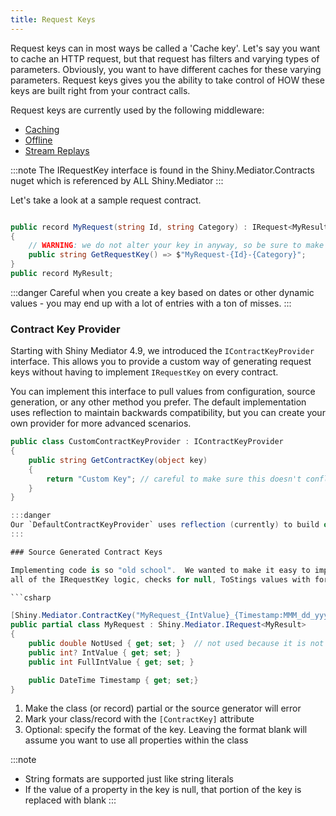 ```yaml
---
title: Request Keys
---
```

Request keys can in most ways be called a 'Cache key'.  Let's say you want to cache an HTTP request, but that request has filters and varying types of parameters.
Obviously, you want to have different caches for these varying parameters.  Request keys gives you the ability to take control of HOW these keys are built right from your
contract calls.

Request keys are currently used by the following middleware:
- [Caching](/mediator/middleware/caching)
- [Offline](/mediator/middleware/offline)
- [Stream Replays](/mediator/middleware/replay)

:::note
The IRequestKey interface is found in the Shiny.Mediator.Contracts nuget which is referenced by ALL Shiny.Mediator
:::

Let's take a look at a sample request contract.

```csharp

public record MyRequest(string Id, string Category) : IRequest<MyResult>, IRequestKey
{
    // WARNING: we do not alter your key in anyway, so be sure to make it unique by adding things like the type
    public string GetRequestKey() => $"MyRequest-{Id}-{Category}";
}
public record MyResult;
```

:::danger
Careful when you create a key based on dates or other dynamic values - you may end up with a lot of entries with a ton of misses.
:::

### Contract Key Provider
Starting with Shiny Mediator 4.9, we introduced the `IContractKeyProvider` interface. This allows you to provide a custom way of generating request keys without having to implement `IRequestKey` on every contract.

You can implement this interface to pull values from configuration, source generation, or any other method you prefer. The default implementation uses reflection to maintain backwards compatibility, but you can create your own provider for more advanced scenarios.

```csharp
public class CustomContractKeyProvider : IContractKeyProvider
{
    public string GetContractKey(object key)
    {
        return "Custom Key"; // careful to make sure this doesn't conflict here
    }
}

:::danger
Our `DefaultContractKeyProvider` uses reflection (currently) to build out a key if IRequestKey is not implemented.  It does do a good job ensuring the key built is unique for the contract.  You key provider will need to also ensure appropriate uniqueness
:::

### Source Generated Contract Keys

Implementing code is so "old school".  We wanted to make it easy to implement contract keys without having to write a ton of code.  Source generators to the rescue!  In our sample shown below, it essentially generates
all of the IRequestKey logic, checks for null, ToStings values with format strings, etc saving you time!

```csharp

[Shiny.Mediator.ContractKey("MyRequest_{IntValue}_{Timestamp:MMM_dd_yyyy}_{FullIntValue}")]
public partial class MyRequest : Shiny.Mediator.IRequest<MyResult> 
{
    public double NotUsed { get; set; }  // not used because it is not used within the key
    public int? IntValue { get; set; }
    public int FullIntValue { get; set; }

    public DateTime Timestamp { get; set;}
}
```

1. Make the class (or record) partial or the source generator will error
2. Mark your class/record with the `[ContractKey]` attribute
3. Optional: specify the format of the key.  Leaving the format blank will assume you want to use all properties within the class


:::note
* String formats are supported just like string literals
* If the value of a property in the key is null, that portion of the key is replaced with blank
:::